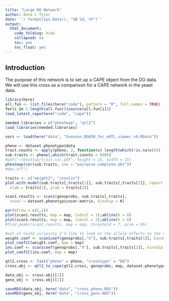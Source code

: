 ```yaml
---
title: "Large DO Network"
author: Anna L Tyler
date: '`r format(Sys.Date(), "%B %d, %Y")`'
output: 
  html_document:
    code_folding: hide
    collapsed: no
    toc: yes
    toc_float: yes
---
```



## Introduction

The purpose of this network is to set up a CAPE object from the
DO data. We will use this cross as a comparison for a CAPE
network in the yeast data.

```r
library(here)
all.fun <- list.files(here("code"), pattern = "R", full.names = TRUE)
for(i in 1:length(all.fun)){source(all.fun[i])}
load_latest_cape(here("code", "cape"))

needed.libraries = c("pheatmap", "qtl2")
load_libraries(needed.libraries)
```

```r
vars <- load(here("data", "Svenson_DO850_for_eQTL_viewer_v9.RData"))
```

```r
pheno <- dataset.phenotype$data
trait.counts <- apply(pheno, 2, function(x) length(which(!is.na(x))))
sub.traits <- pheno[,which(trait.counts > 800)]
#pdf("~/Desktop/trait.cor.pdf", height = 15, width = 15)
pheatmap(cor(sub.traits, use = "pairwise.complete.obs"))
#dev.off()
```

```r
traits <- c("weight2", "insulin")
plot.with.model(sub.traits[,traits[1]], sub.traits[,traits[2]], report = "cor.test",
  xlab = traits[1], ylab = traits[2])

scan1.results <- scan1(genoprobs, sub.traits[,traits], 
  covar = dataset.phenotyp$covar.matrix, kinship = K)

par(mfrow = c(2,1))
plot(scan1.results, map = map, lodcol = 1);abline(h = 6)
plot(scan1.results, map = map, lodcol = 2);abline(h = 6)
#find_peaks(scan1.results, map = map, threshold = 7, prob = 95)
```

```r
#out of Sash3 curiosity I'd like to look at the allele effects on the X chromosome
weight.coef <- scan1coef(genoprobs[,"X"], sub.traits[,traits[1]], kinship = K[[20]])
plot_coefCC(weight.coef, map = map)
ins.coef <- scan1coef(genoprobs[,"X"], sub.traits[,traits[2]], kinship = K[[20]])
plot_coefCC(ins.coef, map = map)
```

```r
qtl2.cross <- list("pheno" = pheno, "crosstype" = "DO")
cross.obj <- qtl2_to_cape(qtl2.cross, genoprobs, map, dataset.phenotype$covar.matrix)

data_obj <- cross.obj[[1]]
geno_obj <- cross.obj[[2]]

saveRDS(data_obj, here("data", "cross_pheno.RDS"))
saveRDS(geno_obj, here("data", "cross_geno.RDS"))
```
